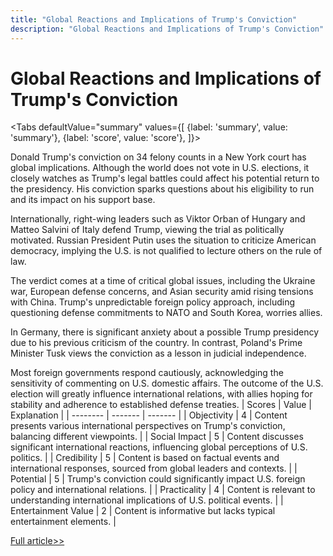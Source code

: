 ```yaml
---
title: "Global Reactions and Implications of Trump's Conviction"
description: "Global Reactions and Implications of Trump's Conviction"
---
```



# Global Reactions and Implications of Trump's Conviction


<Tabs
	defaultValue="summary"
	values={[
	{label: 'summary', value: 'summary'},
	{label: 'score', value: 'score'},
]}>
<TabItem value="summary">


Donald Trump's conviction on 34 felony counts in a New York court has global implications. Although the world does not vote in U.S. elections, it closely watches as Trump's legal battles could affect his potential return to the presidency. His conviction sparks questions about his eligibility to run and its impact on his support base.

Internationally, right-wing leaders such as Viktor Orban of Hungary and Matteo Salvini of Italy defend Trump, viewing the trial as politically motivated. Russian President Putin uses the situation to criticize American democracy, implying the U.S. is not qualified to lecture others on the rule of law.

The verdict comes at a time of critical global issues, including the Ukraine war, European defense concerns, and Asian security amid rising tensions with China. Trump's unpredictable foreign policy approach, including questioning defense commitments to NATO and South Korea, worries allies.

In Germany, there is significant anxiety about a possible Trump presidency due to his previous criticism of the country. In contrast, Poland's Prime Minister Tusk views the conviction as a lesson in judicial independence.

Most foreign governments respond cautiously, acknowledging the sensitivity of commenting on U.S. domestic affairs. The outcome of the U.S. election will greatly influence international relations, with allies hoping for stability and adherence to established defense treaties.
</TabItem>
<TabItem value="score">
	| Scores     | Value   | Explanation |
	| -------- | ------- | ------- |
	| Objectivity  | 4    | Content presents various international perspectives on Trump's conviction, balancing different viewpoints.    |
	| Social Impact | 5     | Content discusses significant international reactions, influencing global perceptions of U.S. politics.    |
	| Credibility    | 5    | Content is based on factual events and international responses, sourced from global leaders and contexts.    |
	| Potential    | 5    | Trump's conviction could significantly impact U.S. foreign policy and international relations.    |
	| Practicality    | 4    | Content is relevant to understanding international implications of U.S. political events.    |
	| Entertainment Value    | 2    | Content is informative but lacks typical entertainment elements.    |
</TabItem>
</Tabs>

[Full article>>](https://www.nytimes.com/2024/05/31/world/asia/trump-conviction-world-reaction.html)
